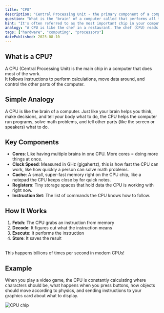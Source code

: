 ```yaml
---
title: "CPU"
description: "Central Processing Unit - the primary component of a computer that performs calculations and executes instructions."
question: "What is the 'brain' of a computer called that performs all the basic calculations and operations?"
hint: "It's often referred to as the most important chip in your computer that handles all the thinking."
analogy: "A CPU is like the chef in a restaurant. The chef (CPU) reads the orders (instructions), prepares the dishes according to recipes (executes programs), manages multiple orders at once (multitasking), and coordinates the entire kitchen staff (controls other computer components) to make sure meals are prepared correctly and efficiently."
tags: ["hardware", "computing", "processors"]
datePublished: 2023-08-10
---
```



## What is a CPU?

A CPU (Central Processing Unit) is the main chip in a computer that does most of the work. 
<br/>
It follows instructions to perform calculations, move data around, and control the other parts of the computer.

## Simple Analogy

A CPU is like the brain of a computer. Just like your brain helps you think, make decisions, and tell your body what to do, the CPU helps the computer run programs, solve math problems, and tell other parts (like the screen or speakers) what to do.

## Key Components

- **Cores**: Like having multiple brains in one CPU. More cores = doing more things at once.
- **Clock Speed**: Measured in GHz (gigahertz), this is how fast the CPU can work, like how quickly a person can solve math problems.
- **Cache**: A small, super-fast memory right on the CPU chip, like a notepad the CPU keeps close by for quick notes.
- **Registers**: Tiny storage spaces that hold data the CPU is working with right now.
- **Instruction Set**: The list of commands the CPU knows how to follow.

## How It Works

1. **Fetch**: The CPU grabs an instruction from memory
2. **Decode**: It figures out what the instruction means
3. **Execute**: It performs the instruction
4. **Store**: It saves the result
<br/>
This happens billions of times per second in modern CPUs!

## Example

When you play a video game, the CPU is constantly calculating where characters should be, what happens when you press buttons, how objects should move according to physics, and sending instructions to your graphics card about what to display.

<img src="/CPU.png" alt="CPU chip" class="rounded-lg shadow-md my-4" />
